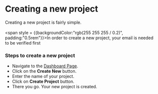 # Creating a new project

Creating a new project is fairly simple.\
\
<span style = {{backgroundColor:"rgb(255 255 255 / 0.2)", padding:"0.5rem"}}>In order to create a new project, your email is needed to be verified first</span>

### Steps to create a new project
- Navigate to the [Dashboard Page]("/dashboard").
- Click on the **Create New** button.
- Enter the name of your project. 
- Click on **Create Project** button.
- There you go. Your new project is created.


